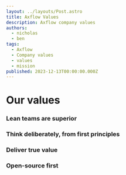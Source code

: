 ```yaml
---
layout: ../layouts/Post.astro
title: Axflow Values
description: Axflow company values
authors:
  - nicholas
  - ben
tags:
  - Axflow
  - Company values
  - values
  - mission
published: 2023-12-13T00:00:00.000Z
---
```


# Our values

### Lean teams are superior

### Think deliberately, from first principles

### Deliver true value

### Open-source first
